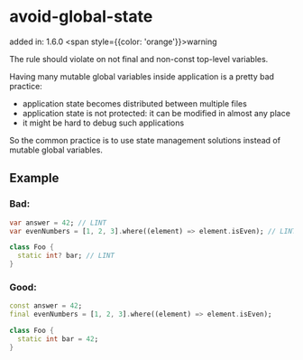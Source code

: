 # avoid-global-state
added in: 1.6.0 <span style={{color: 'orange'}}>warning</span>

The rule should violate on not final and non-const top-level variables.

Having many mutable global variables inside application is a pretty bad practice:

- application state becomes distributed between multiple files
- application state is not protected: it can be modified in almost any place
- it might be hard to debug such applications

So the common practice is to use state management solutions instead of mutable global variables.

## Example
### Bad:
```dart
var answer = 42; // LINT
var evenNumbers = [1, 2, 3].where((element) => element.isEven); // LINT

class Foo {
  static int? bar; // LINT
}
```
### Good:
```dart
const answer = 42;
final evenNumbers = [1, 2, 3].where((element) => element.isEven);

class Foo {
  static int bar = 42;
}
```
